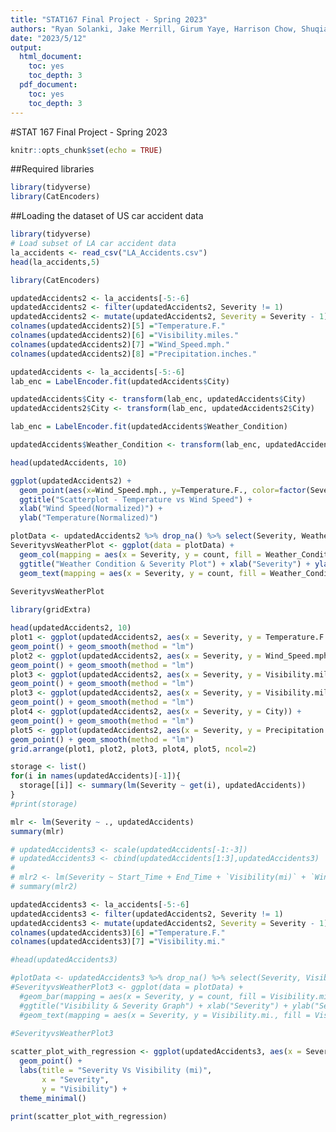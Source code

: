 ```yaml
---
title: "STAT167 Final Project - Spring 2023"
authors: "Ryan Solanki, Jake Merrill, Girum Yaye, Harrison Chow, Shuqiao Yu"
date: "2023/5/12"
output:
  html_document:
    toc: yes
    toc_depth: 3
  pdf_document:
    toc: yes
    toc_depth: 3
---
```


#STAT 167 Final Project - Spring 2023

```r
knitr::opts_chunk$set(echo = TRUE)
```

##Required libraries
```r
library(tidyverse)
library(CatEncoders)
```

##Loading the dataset of US car accident data
```r
library(tidyverse)
# Load subset of LA car accident data
la_accidents <- read_csv("LA_Accidents.csv")
head(la_accidents,5)
```
```r
library(CatEncoders)

updatedAccidents2 <- la_accidents[-5:-6]
updatedAccidents2 <- filter(updatedAccidents2, Severity != 1)
updatedAccidents2 <- mutate(updatedAccidents2, Severity = Severity - 1)
colnames(updatedAccidents2)[5] ="Temperature.F."
colnames(updatedAccidents2)[6] ="Visibility.miles."
colnames(updatedAccidents2)[7] ="Wind_Speed.mph."
colnames(updatedAccidents2)[8] ="Precipitation.inches."

updatedAccidents <- la_accidents[-5:-6]
lab_enc = LabelEncoder.fit(updatedAccidents$City)

updatedAccidents$City <- transform(lab_enc, updatedAccidents$City)
updatedAccidents2$City <- transform(lab_enc, updatedAccidents2$City)

lab_enc = LabelEncoder.fit(updatedAccidents$Weather_Condition)

updatedAccidents$Weather_Condition <- transform(lab_enc, updatedAccidents$Weather_Condition)

head(updatedAccidents, 10)
```

```r
ggplot(updatedAccidents2) +
  geom_point(aes(x=Wind_Speed.mph., y=Temperature.F., color=factor(Severity))) +
  ggtitle("Scatterplot - Temperature vs Wind Speed") +
  xlab("Wind Speed(Normalized)") +
  ylab("Temperature(Normalized)")
```

```r
plotData <- updatedAccidents2 %>% drop_na() %>% select(Severity, Weather_Condition) %>% group_by(Severity, Weather_Condition) %>% summarise(count = n()) %>% filter(count > 1000)
SeverityvsWeatherPlot <- ggplot(data = plotData) +
  geom_col(mapping = aes(x = Severity, y = count, fill = Weather_Condition), position = "dodge") +
  ggtitle("Weather Condition & Severity Plot") + xlab("Severity") + ylab("Severity Count") +
  geom_text(mapping = aes(x = Severity, y = count, fill = Weather_Condition, label = count),hjust = -.1, position = position_dodge(width = .9)) + coord_flip()
  
SeverityvsWeatherPlot
```

```r
library(gridExtra)

head(updatedAccidents2, 10)
plot1 <- ggplot(updatedAccidents2, aes(x = Severity, y = Temperature.F.)) +
geom_point() + geom_smooth(method = "lm")
plot2 <- ggplot(updatedAccidents2, aes(x = Severity, y = Wind_Speed.mph.)) +
geom_point() + geom_smooth(method = "lm")
plot3 <- ggplot(updatedAccidents2, aes(x = Severity, y = Visibility.miles.)) +
geom_point() + geom_smooth(method = "lm")
plot3 <- ggplot(updatedAccidents2, aes(x = Severity, y = Visibility.miles.)) +
geom_point() + geom_smooth(method = "lm")
plot4 <- ggplot(updatedAccidents2, aes(x = Severity, y = City)) +
geom_point() + geom_smooth(method = "lm")
plot5 <- ggplot(updatedAccidents2, aes(x = Severity, y = Precipitation.inches.)) +
geom_point() + geom_smooth(method = "lm")
grid.arrange(plot1, plot2, plot3, plot4, plot5, ncol=2)
```

```r
storage <- list()
for(i in names(updatedAccidents)[-1]){
  storage[[i]] <- summary(lm(Severity ~ get(i), updatedAccidents))
}
#print(storage)

mlr <- lm(Severity ~ ., updatedAccidents)
summary(mlr)

# updatedAccidents3 <- scale(updatedAccidents[-1:-3])
# updatedAccidents3 <- cbind(updatedAccidents[1:3],updatedAccidents3)
#  
# mlr2 <- lm(Severity ~ Start_Time + End_Time + `Visibility(mi)` + `Wind_Speed(mph)` + Weather_Condition + Junction + Railway + Station + Traffic_Signal, updatedAccidents3)
# summary(mlr2)
```

```r
updatedAccidents3 <- la_accidents[-5:-6]
updatedAccidents3 <- filter(updatedAccidents2, Severity != 1)
updatedAccidents3 <- mutate(updatedAccidents2, Severity = Severity - 1)
colnames(updatedAccidents3)[6] ="Temperature.F."
colnames(updatedAccidents3)[7] ="Visibility.mi."

#head(updatedAccidents3)

#plotData <- updatedAccidents3 %>% drop_na() %>% select(Severity, Visibility.mi.) %>% group_by(Severity, Visibility.mi.) %>% summarise(count = n()) %>% filter(count > 1000)
#SeverityvsWeatherPlot3 <- ggplot(data = plotData) +
  #geom_bar(mapping = aes(x = Severity, y = count, fill = Visibility.mi.), position = "dodge") +
  #ggtitle("Visibility & Severity Graph") + xlab("Severity") + ylab("Severity Count") +
  #geom_text(mapping = aes(x = Severity, y = Visibility.mi., fill = Visibility.mi., label = count),hjust = -.1, position = position_dodge(width = .9)) + coord_flip()
  
#SeverityvsWeatherPlot3
```

```r
scatter_plot_with_regression <- ggplot(updatedAccidents3, aes(x = Severity, y = Visibility.mi., color=factor(Severity))) +
  geom_point() +
  labs(title = "Severity Vs Visibility (mi)",
       x = "Severity",
       y = "Visibility") +
  theme_minimal()

print(scatter_plot_with_regression)
```
